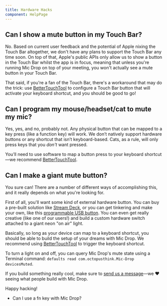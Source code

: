 ```yaml
---
title: Hardware Hacks
component: HelpPage
---
```




<Panel>

## Can I show a mute button in my Touch Bar?

No. Based on current user feedback and the potential of Apple nixing the Touch Bar altogether, we don't have any plans to support the Touch Bar any time soon. On top of that, Apple's public APIs only allow us to show a button in the Touch Bar whilst the app is in focus, meaning that unless you're running Mic Drop on top of your meeting, you won't actually see a mute button in your Touch Bar. 

That said, if you're a fan of the Touch Bar, there's a workaround that may do the trick: use [BetterTouchTool](https://folivora.ai) to configure a Touch Bar button that will activate your keyboard shortcut, and you should be good to go!

## Can I program my mouse/headset/cat to mute my mic?

Yes, yes, and no, probably not. Any physical button that can be mapped to a key press (like a function key) will work. We don’t natively support hardware buttons or any shortcut that isn’t keyboard-based. Cats, as a rule, will only press keys that you _don't_ want pressed.

You’ll need to use software to map a button press to your keyboard shortcut—we recommend [BetterTouchTool](https://folivora.ai).

## Can I make a giant mute button?

You sure can! There are a number of different ways of accomplishing this, and it really depends on what you're looking for. 

First of all, you'll want some kind of external hardware button. You can buy a pre-built solution like [Stream Deck](https://www.elgato.com/en/gaming/stream-deck), or you can get tinkering and make your own, like this [programmable USB button](https://www.instructables.com/PUB-Programmable-USB-Button/). You can even get really creative (like one of our users!) and build a custom hardware switch attached to a giant neon "on air" light.

Basically, so long as your device can map to a keyboard shortcut, you should be able to build the setup of your dreams with Mic Drop. We recommend using [BetterTouchTool](https://folivora.ai) to trigger the keyboard shortcut. 

To turn a light on and off, you can query Mic Drop's mute state using a Terminal command: `defaults read com.octopusthink.Mic-Drop devicesMuted`.

If you build something really cool, make sure to [send us a message](mailto:help@getmicdrop.com)—we ❤️ seeing what people build with Mic Drop.

Happy hacking! 
</Panel>

- Can I use a fn key with Mic Drop?

